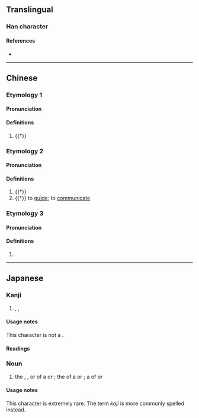 {{character info/new}}
==Translingual==

===Han character===
{{Han char|rn=75|rad=木|as=05|sn=9|four=48912|canj=DOPD|ids=⿰木㐌}}

====References====
* {{Han ref|kx=0518.050|dkj=14600|dj=0906.070|hdz=21184.100|uh=67C2|ud=26562|bh=CF51|bd=53073}}

----

==Chinese==

===Etymology 1===
{{zh-forms|alt=杝}}

====Pronunciation====
{{zh-pron
|m=yí
|c=ji4
|ma=y
|cat=n
}}

====Definitions====
{{zh-hanzi}}

# {{†}} {{zh-altname|白椴|white basswood}}

===Etymology 2===
{{zh-forms|alt=杝,柁-“rudder”,拕-“to guide”}}

====Pronunciation====
{{zh-pron
|m=duò
|c=to4
|ma=y
|cat=n,v
}}

====Definitions====
{{zh-hanzi}}

# {{†}} {{zh-alt-form|舵|[[rudder]]; [[helm]]}}
# {{†}} to [[guide]]; to [[communicate]]

===Etymology 3===
{{zh-forms}}

====Pronunciation====
{{zh-pron
|m=lí
|ma=y
|cat=
}}

====Definitions====
{{zh-hanzi}}

# {{zh-only|柯柂}}

----

==Japanese==

===Kanji===
{{ja-kanji|grade=|rs=木05}}

# {{l|en|rudder}}, {{l|en|tiller}}, {{l|en|helm}}

====Usage notes====
This character is not a {{w|Jōyō kanji}}.

====Readings====
{{ja-readings
|on=[[い]] (i), [[り]] (ri), [[た]] (ta)
|kun=[[かじ]] (kaji)
}}

===Noun===
{{ja-noun|かじ|hhira=かぢ}}

# {{ja-def|舵}} the {{l|en|helm}}, {{l|en|tiller}}, or {{l|en|wheel}} of a {{l|en|boat}} or {{l|en|ship}}; the {{l|en|rudder}} of a {{l|en|boat}} or {{l|en|ship}}; a {{l|en|position}} of {{l|en|leadership}} or {{l|en|control}}

====Usage notes====
This character is extremely rare. The term ''kaji'' is more commonly spelled {{m|ja|舵}} instead.